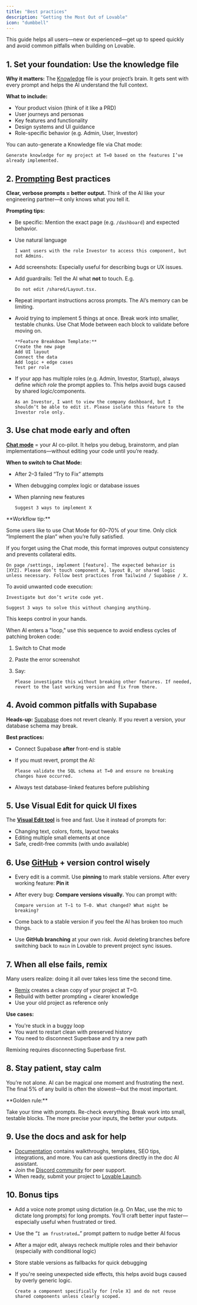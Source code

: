 ```yaml
---
title: "Best practices"
description: "Getting the Most Out of Lovable"
icon: "dumbbell"
---
```


This guide helps all users—new or experienced—get up to speed quickly and avoid common pitfalls when building on Lovable.

## 1. Set your foundation: Use the knowledge file

**Why it matters:** The [Knowledge](/features/knowledge) file is your project’s brain. It gets sent with every prompt and helps the AI understand the full context.

**What to include:**

- Your product vision (think of it like a PRD)
- User journeys and personas
- Key features and functionality
- Design systems and UI guidance
- Role-specific behavior (e.g. Admin, User, Investor)

<Tip>
  You can auto-generate a Knowledge file via Chat mode:

  ```
  Generate knowledge for my project at T=0 based on the features I’ve already implemented.
  ```
</Tip>

## 2. [Prompting](/prompting/prompting-one) Best practices

**Clear, verbose prompts = better output.** Think of the AI like your engineering partner—it only knows what you tell it.

**Prompting tips:**

- Be specific: Mention the exact page (e.g. `/dashboard`) and expected behavior.
- Use natural language

  ```
  I want users with the role Investor to access this component, but not Admins.
  ```
- Add screenshots: Especially useful for describing bugs or UX issues.
- Add guardrails: Tell the AI what **not** to touch. E.g.

  ```
  Do not edit /shared/Layout.tsx.
  ```
- Repeat important instructions across prompts. The AI’s memory can be limiting.
- Avoid trying to implement 5 things at once. Break work into smaller, testable chunks. Use Chat Mode between each block to validate before moving on.

  ```
  **Feature Breakdown Template:**
  Create the new page
  Add UI layout
  Connect the data
  Add logic + edge cases
  Test per role
  ```
- If your app has multiple roles (e.g. Admin, Investor, Startup), always define _which role_ the prompt applies to. This helps avoid bugs caused by shared logic/components.

  ```
  As an Investor, I want to view the company dashboard, but I shouldn’t be able to edit it. Please isolate this feature to the Investor role only.
  ```

## 3. Use chat mode early and often

[**Chat mode**](https://docs.lovable.dev/features/labs#chat-mode) = your AI co-pilot. It helps you debug, brainstorm, and plan implementations—without editing your code until you’re ready.

**When to switch to Chat Mode:**

- After 2–3 failed “Try to Fix” attempts
- When debugging complex logic or database issues
- When planning new features

  ```
  Suggest 3 ways to implement X
  ```

<Tip>
  **Workflow tip:**

  Some users like to use Chat Mode for 60–70% of your time. Only click “Implement the plan” when you’re fully satisfied.
</Tip>

<Tip>
  If you forget using the Chat mode, this format improves output consistency and prevents collateral edits.

  ```
  On page /settings, implement [feature]. The expected behavior is [XYZ]. Please don’t touch component A, layout B, or shared logic unless necessary. Follow best practices from Tailwind / Supabase / X.
  ```
</Tip>

<Tip>
  To avoid unwanted code execution:

  ```
  Investigate but don’t write code yet.
  ```

  ```
  Suggest 3 ways to solve this without changing anything.
  ```

  This keeps control in your hands.
</Tip>

<Tip>
  When AI enters a "loop," use this sequence to avoid endless cycles of patching broken code:

  1. Switch to Chat mode
  2. Paste the error screenshot
  3. Say:

     ```
     Please investigate this without breaking other features. If needed, revert to the last working version and fix from there.
     ```
</Tip>

## 4. Avoid common pitfalls with Supabase

**Heads-up:** [Supabase](https://docs.lovable.dev/integrations/supabase) does not revert cleanly. If you revert a version, your database schema may break.

**Best practices:**

- Connect Supabase **after** front-end is stable
- If you must revert, prompt the AI:

  ```
  Please validate the SQL schema at T=0 and ensure no breaking changes have occurred.
  ```
- Always test database-linked features before publishing

## 5. Use Visual Edit for quick UI fixes

The [**Visual Edit tool**](https://docs.lovable.dev/features/visual-edit) is free and fast. Use it instead of prompts for:

- Changing text, colors, fonts, layout tweaks
- Editing multiple small elements at once
- Safe, credit-free commits (with undo available)

## 6. Use [GitHub](https://docs.lovable.dev/integrations/git-integration) \+ version control wisely

- Every edit is a commit. Use **pinning** to mark stable versions. After every working feature: **Pin it**
- After every bug: **Compare versions visually.** You can prompt with:

  ```
  Compare version at T–1 to T–0. What changed? What might be breaking?
  ```
- Come back to a stable version if you feel the AI has broken too much things.
- Use **GitHub branching** at your own risk. Avoid deleting branches before switching back to `main` in Lovable to prevent project sync issues.

## 7. When all else fails, remix

Many users realize: doing it all over takes less time the second time.

- [Remix](https://docs.lovable.dev/user-guides/quickstart#remix-an-existing-project:~:text=you%20to%20reuse-,the,-current%20state%20of) creates a clean copy of your project at T=0.
- Rebuild with better prompting \+ clearer knowledge
- Use your old project as reference only

**Use cases:**

- You're stuck in a buggy loop
- You want to restart clean with preserved history
- You need to disconnect Superbase and try a new path

<Tip>
  Remixing requires disconnecting Superbase first.
</Tip>

## 8. Stay patient, stay calm

You’re not alone. AI can be magical one moment and frustrating the next. The final 5% of any build is often the slowest—but the most important.

<Tip>
  **Golden rule:**

  Take your time with prompts. Re-check everything. Break work into small, testable blocks. The more precise your inputs, the better your outputs.
</Tip>

## 9. Use the docs and ask for help

- [Documentation](https://docs.lovable.dev) contains walkthroughs, templates, SEO tips, integrations, and more. You can ask questions directly in the doc AI assistant.
- Join the [Discord community](https://discord.gg/lovable-dev) for peer support.
- When ready, submit your project to [Lovable Launch](https://docs.lovable.dev/features/launched).

## 10. Bonus tips

- Add a voice note prompt using dictation (e.g. On Mac, use the mic to dictate long prompts) for long prompts. You’ll craft better input faster—especially useful when frustrated or tired.
- Use the “`I am frustrated…`” prompt pattern to nudge better AI focus
- After a major edit, always recheck multiple roles and their behavior (especially with conditional logic)
- Store stable versions as fallbacks for quick debugging
- If you're seeing unexpected side effects, this helps avoid bugs caused by overly generic logic.

  ```
  Create a component specifically for [role X] and do not reuse shared components unless clearly scoped.
  ```
